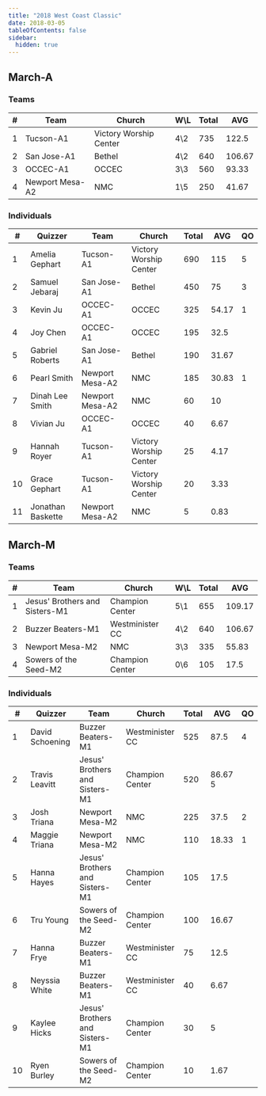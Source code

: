 ```yaml
---
title: "2018 West Coast Classic"
date: 2018-03-05
tableOfContents: false
sidebar:
  hidden: true
---
```


## March-A

### Teams

| #   | Team            | Church                 | W\L | Total | AVG    |
| --- | --------------- | ---------------------- | --- | ----- | ------ |
| 1   | Tucson-A1       | Victory Worship Center | 4\2 | 735   | 122.5  |
| 2   | San Jose-A1     | Bethel                 | 4\2 | 640   | 106.67 |
| 3   | OCCEC-A1        | OCCEC                  | 3\3 | 560   | 93.33  |
| 4   | Newport Mesa-A2 | NMC                    | 1\5 | 250   | 41.67  |

### Individuals

| #   | Quizzer           | Team            | Church                 | Total | AVG   | QO  |
| --- | ----------------- | --------------- | ---------------------- | ----- | ----- | --- |
| 1   | Amelia Gephart    | Tucson-A1       | Victory Worship Center | 690   | 115   | 5   |
| 2   | Samuel Jebaraj    | San Jose-A1     | Bethel                 | 450   | 75    | 3   |
| 3   | Kevin Ju          | OCCEC-A1        | OCCEC                  | 325   | 54.17 | 1   |
| 4   | Joy Chen          | OCCEC-A1        | OCCEC                  | 195   | 32.5  |     |
| 5   | Gabriel Roberts   | San Jose-A1     | Bethel                 | 190   | 31.67 |     |
| 6   | Pearl Smith       | Newport Mesa-A2 | NMC                    | 185   | 30.83 | 1   |
| 7   | Dinah Lee Smith   | Newport Mesa-A2 | NMC                    | 60    | 10    |     |
| 8   | Vivian Ju         | OCCEC-A1        | OCCEC                  | 40    | 6.67  |     |
| 9   | Hannah Royer      | Tucson-A1       | Victory Worship Center | 25    | 4.17  |     |
| 10  | Grace Gephart     | Tucson-A1       | Victory Worship Center | 20    | 3.33  |     |
| 11  | Jonathan Baskette | Newport Mesa-A2 | NMC                    | 5     | 0.83  |     |

## March-M

### Teams

| #   | Team                           | Church          | W\L | Total | AVG    |
| --- | ------------------------------ | --------------- | --- | ----- | ------ |
| 1   | Jesus' Brothers and Sisters-M1 | Champion Center | 5\1 | 655   | 109.17 |
| 2   | Buzzer Beaters-M1              | Westminister CC | 4\2 | 640   | 106.67 |
| 3   | Newport Mesa-M2                | NMC             | 3\3 | 335   | 55.83  |
| 4   | Sowers of the Seed-M2          | Champion Center | 0\6 | 105   | 17.5   |

### Individuals

| #   | Quizzer         | Team                           | Church          | Total | AVG     | QO  |
| --- | --------------- | ------------------------------ | --------------- | ----- | ------- | --- |
| 1   | David Schoening | Buzzer Beaters-M1              | Westminister CC | 525   | 87.5    | 4   |
| 2   | Travis Leavitt  | Jesus' Brothers and Sisters-M1 | Champion Center | 520   | 86.67 5 |     |
| 3   | Josh Triana     | Newport Mesa-M2                | NMC             | 225   | 37.5    | 2   |
| 4   | Maggie Triana   | Newport Mesa-M2                | NMC             | 110   | 18.33   | 1   |
| 5   | Hanna Hayes     | Jesus' Brothers and Sisters-M1 | Champion Center | 105   | 17.5    |     |
| 6   | Tru Young       | Sowers of the Seed-M2          | Champion Center | 100   | 16.67   |     |
| 7   | Hanna Frye      | Buzzer Beaters-M1              | Westminister CC | 75    | 12.5    |     |
| 8   | Neyssia White   | Buzzer Beaters-M1              | Westminister CC | 40    | 6.67    |     |
| 9   | Kaylee Hicks    | Jesus' Brothers and Sisters-M1 | Champion Center | 30    | 5       |     |
| 10  | Ryen Burley     | Sowers of the Seed-M2          | Champion Center | 10    | 1.67    |     |
